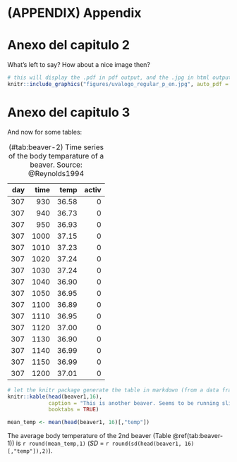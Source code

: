 # (APPENDIX) Appendix {-}

# Anexo del capitulo 2

What's left to say? How about a nice image then?

```r
# this will display the .pdf in pdf output, and the .jpg in html output
knitr::include_graphics("figures/uvalogo_regular_p_en.jpg", auto_pdf = TRUE)
```

# Anexo del capitulo 3

And now for some tables:

| day| time|  temp| activ|
|---:|----:|-----:|-----:|
| 307|  930| 36.58|     0|    
| 307|  940| 36.73|     0|  
| 307|  950| 36.93|     0|   
| 307| 1000| 37.15|     0|         
| 307| 1010| 37.23|     0|     
| 307| 1020| 37.24|     0|     
| 307| 1030| 37.24|     0|  
| 307| 1040| 36.90|     0|  
| 307| 1050| 36.95|     0|  
| 307| 1100| 36.89|     0|  
| 307| 1110| 36.95|     0|  
| 307| 1120| 37.00|     0|  
| 307| 1130| 36.90|     0|  
| 307| 1140| 36.99|     0|  
| 307| 1150| 36.99|     0|  
| 307| 1200| 37.01|     0|  

Table: (\#tab:beaver-2) Time series of the body temparature of a beaver. Source: @Reynolds1994

```r
# let the knitr package generate the table in markdown (from a data frame)
knitr::kable(head(beaver1,16),
             caption = "This is another beaver. Seems to be running slightly colder",
             booktabs = TRUE)
```

```r
mean_temp <- mean(head(beaver1, 16)[,"temp"])
```

The average body temperature of the 2nd beaver (Table \@ref(tab:beaver-1)) is `r round(mean_temp,1)` (_SD_ = `r round(sd(head(beaver1, 16)[,"temp"]),2)`).
